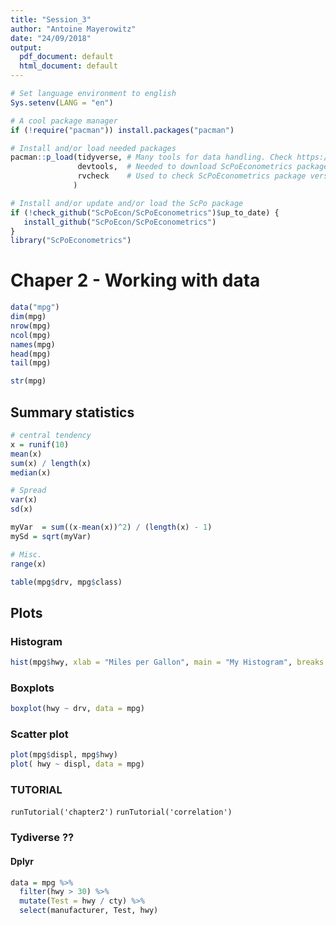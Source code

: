 ```yaml
---
title: "Session_3"
author: "Antoine Mayerowitz"
date: "24/09/2018"
output:
  pdf_document: default
  html_document: default
---
```


```r
# Set language environment to english
Sys.setenv(LANG = "en")

# A cool package manager
if (!require("pacman")) install.packages("pacman")

# Install and/or load needed packages
pacman::p_load(tidyverse, # Many tools for data handling. Check https://www.tidyverse.org/
               devtools,  # Needed to download ScPoEconometrics package
               rvcheck    # Used to check ScPoEconometrics package version
              )

# Install and/or update and/or load the ScPo package
if (!check_github("ScPoEcon/ScPoEconometrics")$up_to_date) {
   install_github("ScPoEcon/ScPoEconometrics") 
}
library("ScPoEconometrics")
```

# Chaper 2 - Working with data
```r
data("mpg")
dim(mpg)
nrow(mpg)
ncol(mpg)
names(mpg)
head(mpg)
tail(mpg)

str(mpg)
```
## Summary statistics
```r
# central tendency
x = runif(10)
mean(x)
sum(x) / length(x)
median(x)

# Spread
var(x)
sd(x)

myVar  = sum((x-mean(x))^2) / (length(x) - 1)
mySd = sqrt(myVar)

# Misc.
range(x)

table(mpg$drv, mpg$class)
```
## Plots
### Histogram
```r
hist(mpg$hwy, xlab = "Miles per Gallon", main = "My Histogram", breaks =12, col = "blue")
```
### Boxplots
```r
boxplot(hwy ~ drv, data = mpg)
```
### Scatter plot
```r
plot(mpg$displ, mpg$hwy)
plot( hwy ~ displ, data = mpg)
```
### TUTORIAL
`runTutorial('chapter2')`
`runTutorial('correlation')`

### Tydiverse ??
#### Dplyr
```r
data = mpg %>%
  filter(hwy > 30) %>%
  mutate(Test = hwy / cty) %>%
  select(manufacturer, Test, hwy)
```

